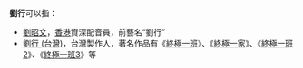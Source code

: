 '''劉行'''可以指：
* [[劉昭文|劉昭文]]，[[香港|香港]]資深配音員，前藝名“劉行”
* [[劉行_(台灣)|劉行 (台灣)]]，台灣製作人，著名作品有《[[終極一班|終極一班]]》、《[[終極一家|終極一家]]》、《[[終極一班2|終極一班2]]》、《[[終極一班3|終極一班3]]》等
{{disambig|cat=二字刘姓人名消歧义}}